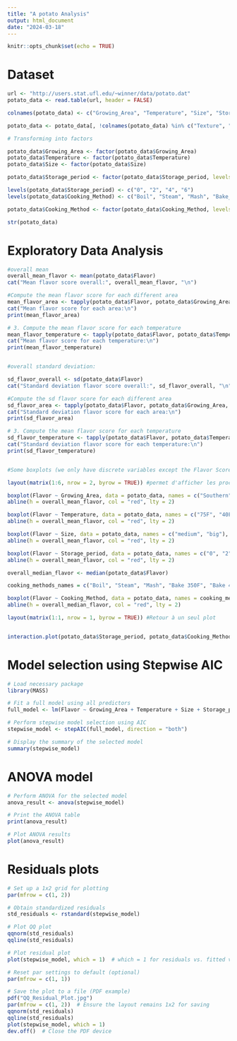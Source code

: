 ```yaml
---
title: "A potato Analysis"
output: html_document
date: "2024-03-18"
---
```


```r
knitr::opts_chunk$set(echo = TRUE)
```

# Dataset

```r
url <- "http://users.stat.ufl.edu/~winner/data/potato.dat"
potato_data <- read.table(url, header = FALSE)

colnames(potato_data) <- c("Growing_Area", "Temperature", "Size", "Storage_period", "Cooking_Method", "Texture", "Flavor", "Moistness")

potato_data <- potato_data[, !colnames(potato_data) %in% c("Texture", "Moistness")]

# Transforming into factors 

potato_data$Growing_Area <- factor(potato_data$Growing_Area)
potato_data$Temperature <- factor(potato_data$Temperature)
potato_data$Size <- factor(potato_data$Size)

potato_data$Storage_period <- factor(potato_data$Storage_period, levels = c(1, 2, 3, 4),  ordered = TRUE) #set storage period to different levels, ordered because time period

levels(potato_data$Storage_period) <- c("0", "2", "4", "6")
levels(potato_data$Cooking_Method) <- c("Boil", "Steam", "Mash", "Bake_350", "Bake_450")

potato_data$Cooking_Method <- factor(potato_data$Cooking_Method, levels = c(1, 2, 3, 4,5))

str(potato_data)
```
# Exploratory Data Analysis

```r
#overall mean
overall_mean_flavor <- mean(potato_data$Flavor)
cat("Mean flavor score overall:", overall_mean_flavor, "\n")

#Compute the mean flavor score for each different area
mean_flavor_area <- tapply(potato_data$Flavor, potato_data$Growing_Area, mean)
cat("Mean flavor score for each area:\n")
print(mean_flavor_area)

# 3. Compute the mean flavor score for each temperature
mean_flavor_temperature <- tapply(potato_data$Flavor, potato_data$Temperature, mean)
cat("Mean flavor score for each temperature:\n")
print(mean_flavor_temperature)


#overall standard deviation:

sd_flavor_overall <- sd(potato_data$Flavor)
cat("Standard deviation flavor score overall:", sd_flavor_overall, "\n")

#Compute the sd flavor score for each different area
sd_flavor_area <- tapply(potato_data$Flavor, potato_data$Growing_Area, sd)
cat("Standard deviation flavor score for each area:\n")
print(sd_flavor_area)

# 3. Compute the mean flavor score for each temperature
sd_flavor_temperature <- tapply(potato_data$Flavor, potato_data$Temperature, sd)
cat("Standard deviation flavor score for each temperature:\n")
print(sd_flavor_temperature)


#Some boxplots (we only have discrete variables except the Flavor Score)

layout(matrix(1:6, nrow = 2, byrow = TRUE)) #permet d'afficher les prochains plots dans un "tableau" 1 row, 2 columns)

boxplot(Flavor ~ Growing_Area, data = potato_data, names = c("Southern", "Central"), ylab = "Flavor Score", xlab = "Growing Area")
abline(h = overall_mean_flavor, col = "red", lty = 2)

boxplot(Flavor ~ Temperature, data = potato_data, names = c("75F", "40F"), ylab = "Flavor Score", xlab = "Holding Temperature")
abline(h = overall_mean_flavor, col = "red", lty = 2)

boxplot(Flavor ~ Size, data = potato_data, names = c("medium", "big"), ylab = "Flavor Score", xlab = "Size")
abline(h = overall_mean_flavor, col = "red", lty = 2)

boxplot(Flavor ~ Storage_period, data = potato_data, names = c("0", "2", "4", "6"), ylab = "Flavor Score", xlab = "Storage Period (in months)")
abline(h = overall_mean_flavor, col = "red", lty = 2)

overall_median_flavor <- median(potato_data$Flavor)

cooking_methods_names = c("Boil", "Steam", "Mash", "Bake 350F", "Bake 450F")

boxplot(Flavor ~ Cooking_Method, data = potato_data, names = cooking_methods_names, ylab = "Flavor Score", xlab = "Cooking Method")
abline(h = overall_median_flavor, col = "red", lty = 2)

layout(matrix(1:1, nrow = 1, byrow = TRUE)) #Retour à un seul plot


interaction.plot(potato_data$Storage_period, potato_data$Cooking_Method, potato_data$Flavor,trace.label = "Cooking Method", xlab = "Storage Period (Month)", ylab = "Flavor Score")
```

# Model selection using Stepwise AIC

```r
# Load necessary package
library(MASS)

# Fit a full model using all predictors
full_model <- lm(Flavor ~ Growing_Area + Temperature + Size + Storage_period + Cooking_Method + Growing_Area*Temperature + Growing_Area*Size + Growing_Area*Storage_period + Growing_Area*Cooking_Method + Temperature*Size + Temperature*Storage_period + Temperature*Cooking_Method + Size*Storage_period + Size*Cooking_Method + Storage_period*Cooking_Method, data = potato_data)

# Perform stepwise model selection using AIC
stepwise_model <- stepAIC(full_model, direction = "both")

# Display the summary of the selected model
summary(stepwise_model)
```

# ANOVA model

```r
# Perform ANOVA for the selected model
anova_result <- anova(stepwise_model)

# Print the ANOVA table
print(anova_result)

# Plot ANOVA results
plot(anova_result)
```
# Residuals plots

```r
# Set up a 1x2 grid for plotting
par(mfrow = c(1, 2))

# Obtain standardized residuals
std_residuals <- rstandard(stepwise_model)

# Plot QQ plot
qqnorm(std_residuals)
qqline(std_residuals)

# Plot residual plot
plot(stepwise_model, which = 1)  # which = 1 for residuals vs. fitted values

# Reset par settings to default (optional)
par(mfrow = c(1, 1))

# Save the plot to a file (PDF example)
pdf("QQ_Residual_Plot.jpg")
par(mfrow = c(1, 2))  # Ensure the layout remains 1x2 for saving
qqnorm(std_residuals)
qqline(std_residuals)
plot(stepwise_model, which = 1)
dev.off()  # Close the PDF device

```

